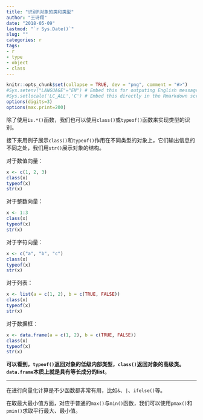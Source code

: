 ```yaml
---
title: "识别R对象的类和类型"
author: "王诗翔"
date: "2018-05-09"
lastmod: "`r Sys.Date()`"
slug: ""
categories: r
tags:
- r
- type
- object
- class
---
```


```r
knitr::opts_chunk$set(collapse = TRUE, dev = "png", comment = "#>")
#Sys.setenv("LANGUAGE"="EN") # Embed this for outputing English message
#Sys.setlocale('LC_ALL','C') # Embed this directly in the Rmarkdown script that contains the Chinese character comment
options(digits=3)
options(max.print=200)
```

除了使用`is.*()`函数，我们也可以使用`class()`或`typeof()`函数来实现类型的识别。

接下来用例子展示`class()`和`typeof()`作用在不同类型的对象上，它们输出信息的不同之处，我们用`str()`展示对象的结构。

对于数值向量：

```r
x <- c(1, 2, 3)
class(x)
typeof(x)
str(x)
```

对于整数向量：

```r
x <- 1:3
class(x)
typeof(x)
str(x)
```


对于字符向量：

```r
x <- c("a", "b", "c")
class(x)
typeof(x)
str(x)
```

对于列表：

```r
x <- list(a = c(1, 2), b = c(TRUE, FALSE))
class(x)
typeof(x)
str(x)
```

对于数据框：

```r
x <- data.frame(a = c(1, 2), b = c(TRUE, FALSE))
class(x)
typeof(x)
str(x)
```

**可以看到，`typeof()`返回对象的低级内部类型，`class()`返回对象的高级类。`data.frame`本质上就是具有等长成分的list**。


***

在进行向量化计算是不少函数都非常有用，比如`&`、`|`、`ifelse()`等。

在取最大最小值方面，对应于普通的`max()`与`min()`函数，我们可以使用`pmax()`和`pmin()`求取平行最大、最小值。
